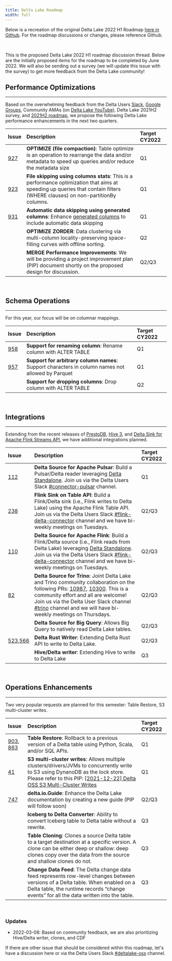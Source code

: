 ```yaml
---
title: Delta Lake Roadmap
width: full
---
```


Below is a recreation of the original Delta Lake 2022 H1 Roadmap [here in Github](https://github.com/delta-io/delta/issues/920). For the roadmap discussions or changes, please reference Github.

<br />

This is the proposed Delta Lake 2022 H1 roadmap discussion thread. Below are the initially proposed items for the roadmap to be completed by June 2022. We will also be sending out a survey (we will update this issue with the survey) to get more feedback from the Delta Lake community!

## Performance Optimizations

---

Based on the overwhelming feedback from the Delta Users [Slack](https://dbricks.co/delta-users-slack), [Google Groups](https://dbricks.co/delta-users-slack), Community AMAs (on [Delta Lake YouTube](http://youtube.com/c/deltalake)), Delta Lake 2021H2 survey, and [2021H2 roadmap](https://github.com/delta-io/delta/issues/748), we propose the following Delta Lake performance enhancements in the next two quarters.

| Issue                                               | Description                                                                                                                                                                             | Target CY2022 |
| :-------------------------------------------------- | :-------------------------------------------------------------------------------------------------------------------------------------------------------------------------------------- | :------------ |
| [927](https://github.com/delta-io/delta/issues/927) | **OPTIMIZE (file compaction)**: Table optimize is an operation to rearrange the data and/or metadata to speed up queries and/or reduce the metadata size                                | Q1            |
| [923](https://github.com/delta-io/delta/issues/923) | **File skipping using columns stats**: This is a performance optimization that aims at speeding up queries that contain filters (WHERE clauses) on non-partitionBy columns.             | Q1            |
| [931](https://github.com/delta-io/delta/issues/931) | **Automatic data skipping using generated columns**: Enhance [generated columns](https://docs.delta.io/1.0.0/delta-batch.html#use-generated-columns) to include automatic data skipping | Q1            |
|                                                     | **OPTIMIZE ZORDER**: Data clustering via multi-column locality-preserving space-filling curves with offline sorting.                                                                    | Q2            |
|                                                     | **MERGE Performance Improvements**: We will be providing a project improvement plan (PIP) document shortly on the proposed design for discussion.                                       | Q2/Q3         |

<br />

## Schema Operations

---

For this year, our focus will be on columnar mappings.

| Issue                                               | Description                                                                                       | Target CY2022 |
| :-------------------------------------------------- | :------------------------------------------------------------------------------------------------ | :------------ |
| [958](https://github.com/delta-io/delta/issues/958) | **Support for renaming column**: Rename column with ALTER TABLE                                   | Q1            |
| [957](https://github.com/delta-io/delta/issues/957) | **Support for arbitrary column names**: Support characters in column names not allowed by Parquet | Q1            |
|                                                     | **Support for dropping columns**: Drop column with ALTER TABLE                                    | Q2            |

<br />

## Integrations

---

Extending from the recent releases of [PrestoDB](https://github.com/delta-io/connectors/pull/82), [Hive 3](https://github.com/delta-io/connectors/issues/36), and [Delta Sink for Apache Flink Streams API](https://github.com/delta-io/connectors/issues/111), we have additional integrations planned.

| Issue                                                                                                     | Description                                                                                                                                                                                                                                                                                                                                                                                                                      | Target CY2022 |
| :-------------------------------------------------------------------------------------------------------- | :------------------------------------------------------------------------------------------------------------------------------------------------------------------------------------------------------------------------------------------------------------------------------------------------------------------------------------------------------------------------------------------------------------------------------- | :------------ |
| [112](https://github.com/delta-io/connectors/issues/112)                                                  | **Delta Source for Apache Pulsar**: Build a Pulsar/Delta reader leveraging [Delta Standalone](https://docs.delta.io/latest/delta-standalone.html). Join us via the Delta Users Slack [#connector-pulsar](https://delta-users.slack.com/archives/C028MGBP4JY) channel.                                                                                                                                                            | Q1            |
| [238](https://github.com/delta-io/connectors/issues/238)                                                  | **Flink Sink on Table API**: Build a Flink/Delta sink (i.e., Flink writes to Delta Lake) using the Apache Flink Table API. Join us via the Delta Users Slack [#flink-delta-connector](https://delta-users.slack.com/archives/C023YA69W6B) channel and we have bi-weekly meetings on Tuesdays.                                                                                                                                    | Q2/Q3         |
| [110](https://github.com/delta-io/connectors/issues/110)                                                  | **Delta Source for Apache Flink**: Build a Flink/Delta source (i.e., Flink reads from Delta Lake) leveraging [Delta Standalone](https://docs.delta.io/latest/delta-standalone.html). Join us via the Delta Users Slack [#flink-delta-connector](https://delta-users.slack.com/archives/C023YA69W6B) channel and we have bi-weekly meetings on Tuesdays.                                                                          | Q2/Q3         |
| [82](https://github.com/delta-io/connectors/pull/82)                                                      | **Delta Source for Trino**: Joint Delta Lake and Trino community collaboration on the following PRs: [10987](https://github.com/trinodb/trino/pull/10897), [10300](https://github.com/trinodb/trino/pull/10300). This is a community effort and all are welcome! Join us via the Delta User Slack channel [#trino](https://delta-users.slack.com/archives/C021Z8G1AE5) channel and we will have bi-weekly meetings on Thursdays. | Q2/Q3         |
|                                                                                                           | **Delta Source for Big Query**: Allows Big Query to natively read Delta Lake tables.                                                                                                                                                                                                                                                                                                                                             | Q2/Q3         |
| [523](https://github.com/delta-io/delta-rs/pull/523),[566](https://github.com/delta-io/delta-rs/pull/566) | **Delta Rust Writer**: Extending Delta Rust API to write to Delta Lake.                                                                                                                                                                                                                                                                                                                                                          | Q2/Q3         |
|                                                                                                           | **Hive/Delta writer**: Extending Hive to write to Delta Lake                                                                                                                                                                                                                                                                                                                                                                     | Q3            |

<br />

## Operations Enhancements

---

Two very popular requests are planned for this semester: Table Restore, S3 multi-cluster writes.

| Issue                                                                                                | Description                                                                                                                                                                                                                                                                                                              | Target CY2022 |
| :--------------------------------------------------------------------------------------------------- | :----------------------------------------------------------------------------------------------------------------------------------------------------------------------------------------------------------------------------------------------------------------------------------------------------------------------- | :------------ |
| [903](https://github.com/delta-io/delta/pull/903), [863](https://github.com/delta-io/delta/pull/863) | **Table Restore**: Rollback to a previous version of a Delta table using Python, Scala, and/or SQL APIs.                                                                                                                                                                                                                 | Q1            |
| [41](https://github.com/delta-io/delta/issues/41)                                                    | **S3 multi-cluster writes**: Allows multiple clusters/drivers/JVMs to concurrently write to S3 using DynanoDB as the lock store. Please refer to this PIP: [[2021-12-22] Delta OSS S3 Multi-Cluster Writes](https://docs.google.com/document/d/1Gs4ZsTH19lMxth4BSdwlWjUNR-XhKHicDvBjd2RqNd8/edit#heading=h.mjjuxw9mcz9h) | Q1            |
| [747](https://github.com/delta-io/delta/issues/747)                                                  | **delta.io.Guide**: Enhance the Delta Lake documentation by creating a new guide (PIP will follow soon)                                                                                                                                                                                                                  | Q2/Q3         |
|                                                                                                      | **Iceberg to Delta Converter**: Ability to convert Iceberg table to Delta table without a rewrite.                                                                                                                                                                                                                       | Q3            |
|                                                                                                      | **Table Cloning**: Clones a source Delta table to a target destination at a specific version. A clone can be either deep or shallow: deep clones copy over the data from the source and shallow clones do not.                                                                                                           | Q3            |
|                                                                                                      | **Change Data Feed**: The Delta change data feed represents row-level changes between versions of a Delta table. When enabled on a Delta table, the runtime records “change events” for all the data written into the table.                                                                                             | Q3            |

<br />

### Updates

- 2022-03-08: Based on community feedback, we are also prioritizing Hive/Delta writer, clones, and CDF

If there are other issue that should be considered within this roadmap, let's have a discussion here or via the Delta Users Slack [#deltalake-oss](https://delta-users.slack.com/archives/CJ70UCSHM) channel.
